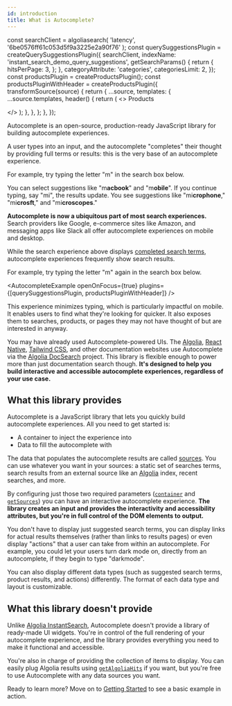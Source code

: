 ```yaml
---
id: introduction
title: What is Autocomplete?
---
```


const searchClient = algoliasearch(
  'latency',
  '6be0576ff61c053d5f9a3225e2a90f76'
);
const querySuggestionsPlugin = createQuerySuggestionsPlugin({
  searchClient,
  indexName: 'instant_search_demo_query_suggestions',
  getSearchParams() {
    return {
      hitsPerPage: 3,
    };
  },
  categoryAttribute: 'categories',
  categoriesLimit: 2,
});
const productsPlugin = createProductsPlugin();
const productsPluginWithHeader = createProductsPlugin({
  transformSource(source) {
    return {
      ...source,
      templates: {
        ...source.templates,
        header() {
          return (
            <>
              <span className="aa-SourceHeaderTitle">Products</span>
              <div className="aa-SourceHeaderLine" />
            </>
          );
        },
      },
    };
  },
});

Autocomplete is an open-source, production-ready JavaScript library for building autocomplete experiences.

A user types into an input, and the autocomplete "completes" their thought by providing full terms or results: this is the very base of an autocomplete experience.

For example, try typing the letter "m" in the search box below.

<AutocompleteExample plugins={[querySuggestionsPlugin]} />

You can select suggestions like "m**acbook**" and "m**obile**". If you continue typing, say "mi", the results update. You see suggestions like "mi**crophone**," "mi**crosft**," and "mi**croscopes**."

**Autocomplete is now a ubiquitous part of most search experiences.** Search providers like Google, e-commerce sites like Amazon, and messaging apps like Slack all offer autocomplete experiences on mobile and desktop.

While the search experience above displays [completed search terms](adding-suggested-searches), autocomplete experiences frequently show search results.

For example, try typing the letter "m" again in the search box below.

<AutocompleteExample
  openOnFocus={true}
  plugins={[querySuggestionsPlugin, productsPluginWithHeader]}
/>

This experience minimizes typing, which is particularly impactful on mobile. It enables users to find what they're looking for quicker. It also exposes them to searches, products, or pages they may not have thought of but are interested in anyway.

You may have already used Autocomplete-powered UIs. The [Algolia](https://www.algolia.com/doc/), [React Native](https://reactnative.dev/), [Tailwind CSS](https://tailwindcss.com/docs), and other documentation websites use Autocomplete via the [Algolia DocSearch](https://docsearch.algolia.com/) project. This library is flexible enough to power more than just documentation search though. **It's designed to help you build interactive and accessible autocomplete experiences, regardless of your use case.**

## What this library provides

Autocomplete is a JavaScript library that lets you quickly build autocomplete experiences. All you need to get started is:

- A container to inject the experience into
- Data to fill the autocomplete with

The data that populates the autocomplete results are called [sources](sources). You can use whatever you want in your sources: a static set of searches terms, search results from an external source like an [Algolia](https://www.algolia.com/doc/guides/getting-started/what-is-algolia/) index, recent searches, and more.

By configuring just those two required parameters ([`container`](autocomplete-js/#container) and [`getSources`](autocomplete-js/#getsources)) you can have an interactive autocomplete experience. **The library creates an input and provides the interactivity and accessibility attributes, but you're in full control of the DOM elements to output.**

You don't have to display just suggested search terms, you can display links for actual results themselves (rather than links to results pages) or even display "actions" that a user can take from within an autocomplete. For example, you could let your users turn dark mode on, directly from an autocomplete, if they begin to type "darkmode".

You can also display different data types (such as suggested search terms, product results, and actions) differently. The format of each data type and layout is customizable.

## What this library doesn't provide

Unlike [Algolia InstantSearch](https://www.algolia.com/doc/guides/building-search-ui/what-is-instantsearch/js/), Autocomplete doesn't provide a library of ready-made UI widgets. You're in control of the full rendering of your autocomplete experience, and the library provides everything you need to make it functional and accessible.

You're also in charge of providing the collection of items to display. You can easily plug Algolia results using [`getAlgoliaHits`](getAlgoliaHits-js) if you want, but you're free to use Autocomplete with any data sources you want.

Ready to learn more? Move on to [Getting Started](getting-started) to see a basic example in action.
